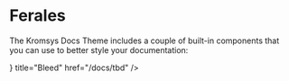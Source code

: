 # Ferales


The Kromsys Docs Theme includes a couple of built-in components that you can use
to better style your documentation:

<Cards>
  <Card
    icon={<CardsIcon />}
    title="Bleed"
    href="/docs/tbd"
  />
</Cards>
